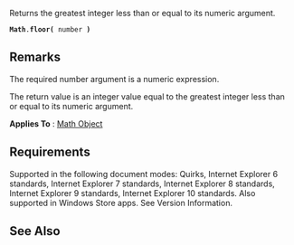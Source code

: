 Returns the greatest integer less than or equal to its numeric argument.

 '''Math'''.'''floor(''' number ''')'''

==Remarks==
The required number argument is a numeric expression.

The return value is an integer value equal to the greatest integer less than or equal to its numeric argument.

'''Applies To''' : [[Objects/Math|Math Object]]


==Requirements==
Supported in the following document modes: Quirks, Internet Explorer 6 standards, Internet Explorer 7 standards, Internet Explorer 8 standards, Internet Explorer 9 standards, Internet Explorer 10 standards. Also supported in Windows Store apps. See Version Information.


==See Also==

              
